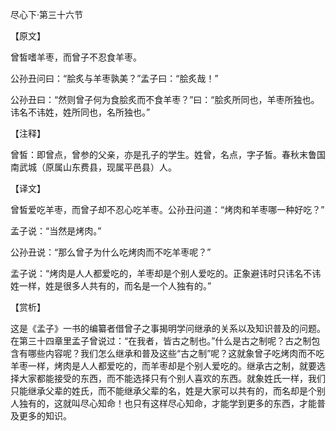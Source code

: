 

尽心下·第三十六节

【原文】

曾皙嗜羊枣，而曾子不忍食羊枣。

公孙丑问曰：“脍炙与羊枣孰美？”孟子曰：“脍炙哉！”

公孙丑曰：“然则曾子何为食脍炙而不食羊枣？”曰：“脍炙所同也，羊枣所独也。讳名不讳姓，姓所同也，名所独也。”

【注释】

曾皙：即曾点，曾参的父亲，亦是孔子的学生。姓曾，名点，字子皙。春秋末鲁国南武城（原属山东费县，现属平邑县）人。

【译文】

曾皙爱吃羊枣，而曾子却不忍心吃羊枣。公孙丑问道：“烤肉和羊枣哪一种好吃？”

孟子说：“当然是烤肉。”

公孙丑说：“那么曾子为什么吃烤肉而不吃羊枣呢？”

孟子说：“烤肉是人人都爱吃的，羊枣却是个别人爱吃的。正象避讳时只讳名不讳姓一样，姓是很多人共有的，而名是一个人独有的。”

【赏析】

这是《孟子》一书的编纂者借曾子之事揭明学问继承的关系以及知识普及的问题。在第三十四章里孟子曾说过：“在我者，皆古之制也。”什么是古之制呢？古之制包含有哪些内容呢？我们怎么继承和普及这些“古之制”呢？这就象曾子吃烤肉而不吃羊枣一样，烤肉是人人都爱吃的，而羊枣却是个别人爱吃的。继承古之制，就要选择大家都能接受的东西，而不能选择只有个别人喜欢的东西。就象姓氏一样，我们只能继承父辈的姓氏，而不能继承父辈的名，姓是大家可以共有的，而名却是个别人独有的，这就叫尽心知命！也只有这样尽心知命，才能学到更多的东西，才能普及更多的知识。

